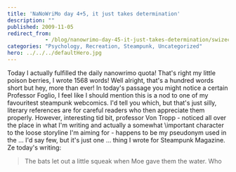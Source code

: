 ```yaml
---
title: 'NaNoWriMo day 4+5, it just takes determination'
description: ""
published: 2009-11-05
redirect_from: 
            - /blog/nanowrimo-day-45-it-just-takes-determination/swizec/807
categories: "Psychology, Recreation, Steampunk, Uncategorized"
hero: ../../../defaultHero.jpg
---
```

Today I actually fulfilled the daily nanowrimo quota! That's right my little poison berries, I wrote 1568 words! Well alright, that's a hundred words short but hey, more than ever! In today's passage you might notice a certain Professor Foglio, I feel like I should mention this is a nod to one of my favouritest steampunk webcomics. I'd tell you which, but that's just silly, literary references are for careful readers who then appreciate them properly. However, interesting tid bit, professor Von Tropp - noticed all over the place in what I'm writing and actually a somewhat \\important character to the loose storyline I'm aiming for - happens to be my pseudonym used in the ... I'd say few, but it's just one ... thing I wrote for Steampunk Magazine. Ze today's writing:

> The bats let out a little squeak when Moe gave them the water. Who